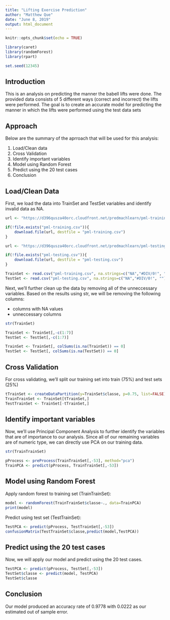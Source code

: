 ```yaml
---
title: "Lifting Exercise Prediction"
author: "Matthew Que"
date: "June 8, 2019"
output: html_document
---
```


```r
knitr::opts_chunk$set(echo = TRUE)

library(caret)
library(randomForest)
library(rpart)

set.seed(12345)
```

## Introduction

This is an analysis on predicting the manner the babell lifts were done. The 
provided data consists of 5 different ways (correct and incorrect) the lifts 
were performed. The goal is to create an accurate model for predicting the 
manner in which the lifts were performed using the test data sets

## Approach

Below are the summary of the aprroach that will be used for this analysis:

1.  Load/Clean data
2.  Cross Validation
3.  Identify important variables
4.  Model using Random Forest
5.  Predict using the 20 test cases
6.  Conclusion

## Load/Clean Data

First, we load the data into TrainSet and TestSet variables and identify invalid 
data as NA.

```r
url <- "https://d396qusza40orc.cloudfront.net/predmachlearn/pml-training.csv"

if(!file.exists("pml-training.csv")){
    download.file(url, destfile = "pml-training.csv")
}

url <- "https://d396qusza40orc.cloudfront.net/predmachlearn/pml-testing.csv"

if(!file.exists("pml-testing.csv")){
    download.file(url, destfile = "pml-testing.csv")
}

TrainSet <- read.csv("pml-training.csv", na.strings=c("NA","#DIV/0!", ""))
TestSet <- read.csv("pml-testing.csv", na.strings=c("NA","#DIV/0!", ""))
```

Next, we'll further clean up the data by removing all of the unneccessary
variables. Based on the results using str, we will be removing the following 
columns:

*  columns with NA values
*  unneccessary columns

``` r
str(TrainSet)
```

``` r

TrainSet <- TrainSet[,-c(1:7)]
TestSet <- TestSet[,-c(1:7)]

TrainSet <- TrainSet[, colSums(is.na(TrainSet)) == 0]
TestSet <- TestSet[, colSums(is.na(TestSet)) == 0]
```

## Cross Validation

For cross validating, we'll split our training set into train (75%) and test 
sets (25%)

``` r

tTrainSet <- createDataPartition(y=TrainSet$classe, p=0.75, list=FALSE)
TrainTrainSet <- TrainSet[tTrainSet,]
TestTrainSet <- TrainSet[-tTrainSet,]

```

## Identify important variables

Now, we'll use Principal Component Analysis to further identify the variables 
that are of importance to our analysis. Since all of our remaining variables
are of numeric type, we can directly use PCA on our training data.

``` r
str(TrainTrainSet)
```

``` r
pProcess <- preProcess(TrainTrainSet[,-53], method="pca")
TrainPCA <- predict(pProcess, TrainTrainSet[,-53])
```

## Model using Random Forest

Apply random forest to training set (TrainTrainSet): 

```r

model <- randomForest(TrainTrainSet$classe~., data=TrainPCA)
print(model)

```

Predict using test set (TestTrainSet):

```r

TestPCA <- predict(pProcess, TestTrainSet[,-53])
confusionMatrix(TestTrainSet$classe,predict(model,TestPCA))

```

## Predict using the 20 test cases

Now, we will apply our model and predict using the 20 test cases.

```r

TestPCA <- predict(pProcess, TestSet[,-53])
TestSet$classe <- predict(model, TestPCA)
TestSet$classe

```

## Conclusion

Our model produced an accuracy rate of 0.9778 with 0.0222 as our estimated out of
sample error.
